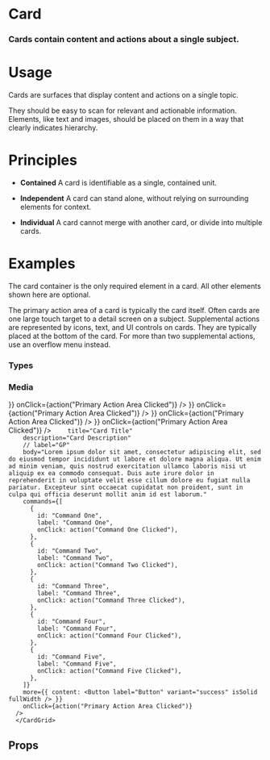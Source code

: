 
<Meta title="Elements|Card" component={Card} />

# Card

### Cards contain content and actions about a single subject.

<Preview withToolbar>
  <Story name="Standard">
  <Grid columns="3">
  <div/>
   <Card
        // isInverse
        // variant="info"
        media="https://cdn.facilityexecutive.com/wp-content/uploads/2019/09/38391858_ml-800x418-1-574x300.jpg" // Image
        mediaDesc="Media Description"
        // media="https://www.w3schools.com/html/horse.mp3" // HTML5 Audio
        // media="http://clips.vorwaerts-gmbh.de/big_buck_bunny.mp4" // HTML5 Video
        // media="https://www.youtube.com/embed/GJVwbyAY4Sk?autoplay=0" // Youtube
        // media="https://player.vimeo.com/video/798022" // Vimeo
        title="Card Title"
        description="Card Description"
        // label="GP"
        icon="bookmark_solid"
        body="Lorem ipsum dolor sit amet, consectetur adipiscing elit, sed do eiusmod tempor incididunt ut labore et dolore magna aliqua. Ut enim ad minim veniam, quis nostrud exercitation ullamco laboris nisi ut aliquip ex ea commodo consequat. Duis aute irure dolor in reprehenderit in voluptate velit esse cillum dolore eu fugiat nulla pariatur. Excepteur sint occaecat cupidatat non proident, sunt in culpa qui officia deserunt mollit anim id est laborum."
        commands={[
          {
            id: "Command One",
            label: "Command One",
            onClick: action("Command One Clicked"),
          },
          {
            id: "Command Two",
            label: "Command Two",
            onClick: action("Command Two Clicked"),
          },
          {
            id: "Command Three",
            label: "Command Three",
            onClick: action("Command Three Clicked"),
          },
          {
            id: "Command Four",
            label: "Command Four",
            onClick: action("Command Four Clicked"),
          },
          {
            id: "Command Five",
            label: "Command Five",
            onClick: action("Command Five Clicked"),
          },
        ]}
        onClick={action("Primary Action Area Clicked")}
      />
      <div/>
  </Grid>
  </Story>
</Preview>

# Usage

Cards are surfaces that display content and actions on a single topic.

They should be easy to scan for relevant and actionable information. Elements, like text and images, should be placed on them in a way that clearly indicates hierarchy.




# Principles

- **Contained**
A card is identifiable as a single, contained unit.

- **Independent**
A card can stand alone, without relying on surrounding elements for context.

- **Individual**
A card cannot merge with another card, or divide into multiple cards.



# Examples

The card container is the only required element in a card. All other elements shown here are optional. 

The primary action area of a card is typically the card itself. Often cards are one large touch target to a detail screen on a subject. Supplemental actions are represented by icons, text, and UI controls on cards. They are typically placed at the bottom of the card. For more than two supplemental actions, use an overflow menu instead.

### Types

<Preview>
  <Story name="Types">
   <CardGrid columns="2">
              <Card
        />
           <Card
        title="Card Title"
        description="Card Description"
        />
        <Card
        title="Card Title"
        description="Card Description"
        // label="GP"
        body="Lorem ipsum dolor sit amet, consectetur adipiscing elit, sed do eiusmod tempor incididunt ut labore et dolore magna aliqua. Ut enim ad minim veniam, quis nostrud exercitation ullamco laboris nisi ut aliquip ex ea commodo consequat. Duis aute irure dolor in reprehenderit in voluptate velit esse cillum dolore eu fugiat nulla pariatur. Excepteur sint occaecat cupidatat non proident, sunt in culpa qui officia deserunt mollit anim id est laborum."
      />
      <Card
        title="Card Title"
        label="GP"
        body="Lorem ipsum dolor sit amet, consectetur adipiscing elit, sed do eiusmod tempor incididunt ut labore et dolore magna aliqua. Ut enim ad minim veniam, quis nostrud exercitation ullamco laboris nisi ut aliquip ex ea commodo consequat. Duis aute irure dolor in reprehenderit in voluptate velit esse cillum dolore eu fugiat nulla pariatur. Excepteur sint occaecat cupidatat non proident, sunt in culpa qui officia deserunt mollit anim id est laborum."
      />
      <Card
        title="Card Title"
        icon="star"
        body="Lorem ipsum dolor sit amet, consectetur adipiscing elit, sed do eiusmod tempor incididunt ut labore et dolore magna aliqua. Ut enim ad minim veniam, quis nostrud exercitation ullamco laboris nisi ut aliquip ex ea commodo consequat. Duis aute irure dolor in reprehenderit in voluptate velit esse cillum dolore eu fugiat nulla pariatur. Excepteur sint occaecat cupidatat non proident, sunt in culpa qui officia deserunt mollit anim id est laborum."
      />
      <Card
        title="Card Title"
        description="Card Description"
        body="Lorem ipsum dolor sit amet, consectetur adipiscing elit, sed do eiusmod tempor incididunt ut labore et dolore magna aliqua. Ut enim ad minim veniam, quis nostrud exercitation ullamco laboris nisi ut aliquip ex ea commodo consequat. Duis aute irure dolor in reprehenderit in voluptate velit esse cillum dolore eu fugiat nulla pariatur. Excepteur sint occaecat cupidatat non proident, sunt in culpa qui officia deserunt mollit anim id est laborum."
        commands={[
          {
            id: "Command One",
            label: "Command One",
            onClick: action("Command One Clicked"),
          },
          {
            id: "Command Two",
            label: "Command Two",
            onClick: action("Command Two Clicked"),
          },
        ]}
      />
      <Card
        title="Card Title"
        description="Card Description"
        body="Lorem ipsum dolor sit amet, consectetur adipiscing elit, sed do eiusmod tempor incididunt ut labore et dolore magna aliqua. Ut enim ad minim veniam, quis nostrud exercitation ullamco laboris nisi ut aliquip ex ea commodo consequat. Duis aute irure dolor in reprehenderit in voluptate velit esse cillum dolore eu fugiat nulla pariatur. Excepteur sint occaecat cupidatat non proident, sunt in culpa qui officia deserunt mollit anim id est laborum."
        commands={[
          {
            id: "Command One",
            label: "Command One",
            onClick: action("Command One Clicked"),
          },
          {
            id: "Command Two",
            label: "Command Two",
            onClick: action("Command Two Clicked"),
          },
          {
            id: "Command Three",
            label: "Command Three",
            onClick: action("Command Three Clicked"),
          },
          {
            id: "Command Four",
            label: "Command Four",
            onClick: action("Command Four Clicked"),
          },
          {
            id: "Command Five",
            label: "Command Five",
            onClick: action("Command Five Clicked"),
          },
        ]}
        onClick={action("Primary Action Area Clicked")}
      />
      </CardGrid>
  </Story>
</Preview>

### Media

<Preview>
  <Story name="Media">
   <CardGrid columns="2">
        <Card
        media="https://cdn.facilityexecutive.com/wp-content/uploads/2019/09/38391858_ml-800x418-1-574x300.jpg" // Image
        mediaDesc="Media Description"
        title="Card Title"
        description="Card Description"
        // label="GP"
        body="Lorem ipsum dolor sit amet, consectetur adipiscing elit, sed do eiusmod tempor incididunt ut labore et dolore magna aliqua. Ut enim ad minim veniam, quis nostrud exercitation ullamco laboris nisi ut aliquip ex ea commodo consequat. Duis aute irure dolor in reprehenderit in voluptate velit esse cillum dolore eu fugiat nulla pariatur. Excepteur sint occaecat cupidatat non proident, sunt in culpa qui officia deserunt mollit anim id est laborum."
        commands={[
          {
            id: "Command One",
            label: "Command One",
            onClick: action("Command One Clicked"),
          },
          {
            id: "Command Two",
            label: "Command Two",
            onClick: action("Command Two Clicked"),
          },
          {
            id: "Command Three",
            label: "Command Three",
            onClick: action("Command Three Clicked"),
          },
          {
            id: "Command Four",
            label: "Command Four",
            onClick: action("Command Four Clicked"),
          },
          {
            id: "Command Five",
            label: "Command Five",
            onClick: action("Command Five Clicked"),
          },
        ]}
        more={{ content: <Button label="Button" variant="success" isSolid fullWidth /> }}
        onClick={action("Primary Action Area Clicked")}
      />
      <Card
        title="Card Title"
        media="https://player.vimeo.com/video/798022" // Vimeo
        description="Card Description"
        // label="GP"
        body="Lorem ipsum dolor sit amet, consectetur adipiscing elit, sed do eiusmod tempor incididunt ut labore et dolore magna aliqua. Ut enim ad minim veniam, quis nostrud exercitation ullamco laboris nisi ut aliquip ex ea commodo consequat. Duis aute irure dolor in reprehenderit in voluptate velit esse cillum dolore eu fugiat nulla pariatur. Excepteur sint occaecat cupidatat non proident, sunt in culpa qui officia deserunt mollit anim id est laborum."
        commands={[
          {
            id: "Command One",
            label: "Command One",
            onClick: action("Command One Clicked"),
          },
          {
            id: "Command Two",
            label: "Command Two",
            onClick: action("Command Two Clicked"),
          },
          {
            id: "Command Three",
            label: "Command Three",
            onClick: action("Command Three Clicked"),
          },
          {
            id: "Command Four",
            label: "Command Four",
            onClick: action("Command Four Clicked"),
          },
          {
            id: "Command Five",
            label: "Command Five",
            onClick: action("Command Five Clicked"),
          },
        ]}
        more={{ content: <Button label="Button" variant="success" isSolid fullWidth /> }}
        onClick={action("Primary Action Area Clicked")}
      />
      <Card
        media="http://clips.vorwaerts-gmbh.de/big_buck_bunny.mp4" // HTML5 Video
        title="Card Title"
        description="Card Description"
        // label="GP"
        body="Lorem ipsum dolor sit amet, consectetur adipiscing elit, sed do eiusmod tempor incididunt ut labore et dolore magna aliqua. Ut enim ad minim veniam, quis nostrud exercitation ullamco laboris nisi ut aliquip ex ea commodo consequat. Duis aute irure dolor in reprehenderit in voluptate velit esse cillum dolore eu fugiat nulla pariatur. Excepteur sint occaecat cupidatat non proident, sunt in culpa qui officia deserunt mollit anim id est laborum."
        commands={[
          {
            id: "Command One",
            label: "Command One",
            onClick: action("Command One Clicked"),
          },
          {
            id: "Command Two",
            label: "Command Two",
            onClick: action("Command Two Clicked"),
          },
          {
            id: "Command Three",
            label: "Command Three",
            onClick: action("Command Three Clicked"),
          },
          {
            id: "Command Four",
            label: "Command Four",
            onClick: action("Command Four Clicked"),
          },
          {
            id: "Command Five",
            label: "Command Five",
            onClick: action("Command Five Clicked"),
          },
        ]}
        more={{ content: <Button label="Button" variant="success" isSolid fullWidth /> }}
        onClick={action("Primary Action Area Clicked")}
      />
      <Card
        media="https://www.youtube.com/embed/GJVwbyAY4Sk?autoplay=0" // Youtube
        title="Card Title"
        description="Card Description"
        // label="GP"
        body="Lorem ipsum dolor sit amet, consectetur adipiscing elit, sed do eiusmod tempor incididunt ut labore et dolore magna aliqua. Ut enim ad minim veniam, quis nostrud exercitation ullamco laboris nisi ut aliquip ex ea commodo consequat. Duis aute irure dolor in reprehenderit in voluptate velit esse cillum dolore eu fugiat nulla pariatur. Excepteur sint occaecat cupidatat non proident, sunt in culpa qui officia deserunt mollit anim id est laborum."
        commands={[
          {
            id: "Command One",
            label: "Command One",
            onClick: action("Command One Clicked"),
          },
          {
            id: "Command Two",
            label: "Command Two",
            onClick: action("Command Two Clicked"),
          },
          {
            id: "Command Three",
            label: "Command Three",
            onClick: action("Command Three Clicked"),
          },
          {
            id: "Command Four",
            label: "Command Four",
            onClick: action("Command Four Clicked"),
          },
          {
            id: "Command Five",
            label: "Command Five",
            onClick: action("Command Five Clicked"),
          },
        ]}
        more={{ content: <Button label="Button" variant="success" isSolid fullWidth /> }}
        onClick={action("Primary Action Area Clicked")}
      />
      <Card
      media="https://www.w3schools.com/html/horse.mp3" // HTML5 Audio
        
        title="Card Title"
        description="Card Description"
        // label="GP"
        body="Lorem ipsum dolor sit amet, consectetur adipiscing elit, sed do eiusmod tempor incididunt ut labore et dolore magna aliqua. Ut enim ad minim veniam, quis nostrud exercitation ullamco laboris nisi ut aliquip ex ea commodo consequat. Duis aute irure dolor in reprehenderit in voluptate velit esse cillum dolore eu fugiat nulla pariatur. Excepteur sint occaecat cupidatat non proident, sunt in culpa qui officia deserunt mollit anim id est laborum."
        commands={[
          {
            id: "Command One",
            label: "Command One",
            onClick: action("Command One Clicked"),
          },
          {
            id: "Command Two",
            label: "Command Two",
            onClick: action("Command Two Clicked"),
          },
          {
            id: "Command Three",
            label: "Command Three",
            onClick: action("Command Three Clicked"),
          },
          {
            id: "Command Four",
            label: "Command Four",
            onClick: action("Command Four Clicked"),
          },
          {
            id: "Command Five",
            label: "Command Five",
            onClick: action("Command Five Clicked"),
          },
        ]}
        more={{ content: <Button label="Button" variant="success" isSolid fullWidth /> }}
        onClick={action("Primary Action Area Clicked")}
      />
      </CardGrid>
  </Story>
</Preview>



## Props

<Props of={Card} />